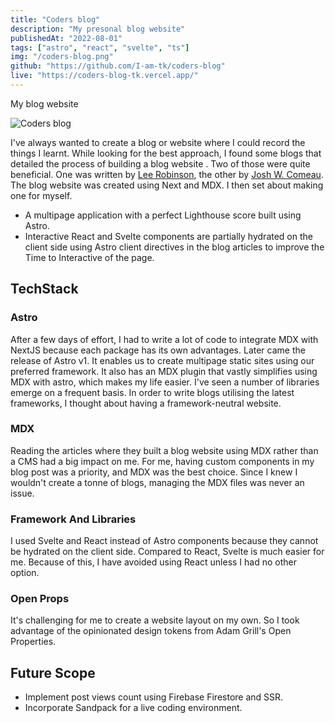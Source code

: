 ```yaml
---
title: "Coders blog"
description: "My presonal blog website"
publishedAt: "2022-08-01"
tags: ["astro", "react", "svelte", "ts"]
img: "/coders-blog.png"
github: "https://github.com/I-am-tk/coders-blog"
live: "https://coders-blog-tk.vercel.app/"
---
```


My blog website

![Coders blog](/public/coders-blog.png)

I've always wanted to create a blog or website where I could record the things I learnt. While looking for the best approach, I found some blogs that detailed the process of building a blog website . Two of those were quite beneficial. One was written by [Lee Robinson](https://leerob.io/blog/mdx), the other by [Josh W. Comeau](https://www.joshwcomeau.com/blog/how-i-built-my-blog/). The blog website was created using Next and MDX. I then set about making one for myself.

- A multipage application with a perfect Lighthouse score built using Astro.
- Interactive React and Svelte components are partially hydrated on the client side using Astro client directives in the blog articles to improve the Time to Interactive of the page.

## TechStack

### Astro

After a few days of effort, I had to write a lot of code to integrate MDX with NextJS because each package has its own advantages. Later came the release of Astro v1. It enables us to create multipage static sites using our preferred framework. It also has an MDX plugin that vastly simplifies using MDX with astro, which makes my life easier. I've seen a number of libraries emerge on a frequent basis. In order to write blogs utilising the latest frameworks, I thought about having a framework-neutral website.

### MDX

Reading the articles where they built a blog website using MDX rather than a CMS had a big impact on me. For me, having custom components in my blog post was a priority, and MDX was the best choice. Since I knew I wouldn't create a tonne of blogs, managing the MDX files was never an issue.

### Framework And Libraries

I used Svelte and React instead of Astro components because they cannot be hydrated on the client side. Compared to React, Svelte is much easier for me. Because of this, I have avoided using React unless I had no other option.

### Open Props

It's challenging for me to create a website layout on my own. So I took advantage of the opinionated design tokens from Adam Grill's Open Properties.

## Future Scope

- Implement post views count using Firebase Firestore and SSR.
- Incorporate Sandpack for a live coding environment.
